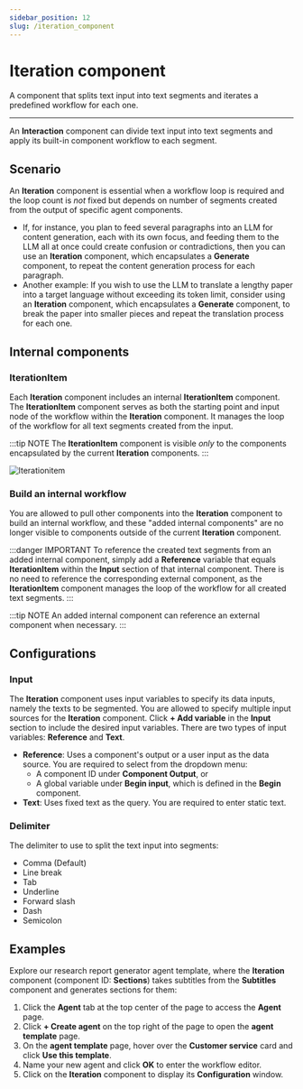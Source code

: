 ```yaml
---
sidebar_position: 12
slug: /iteration_component
---
```


# Iteration component

A component that splits text input into text segments and iterates a predefined workflow for each one.

---

An **Interaction** component can divide text input into text segments and apply its built-in component workflow to each segment.


## Scenario

An **Iteration** component is essential when a workflow loop is required and the loop count is *not* fixed but depends on number of segments created from the output of specific agent components.

- If, for instance, you plan to feed several paragraphs into an LLM for content generation, each with its own focus, and feeding them to the LLM all at once could create confusion or contradictions, then you can use an **Iteration** component, which encapsulates a **Generate** component, to repeat the content generation process for each paragraph.
- Another example: If you wish to use the LLM to translate a lengthy paper into a target language without exceeding its token limit, consider using an **Iteration** component, which encapsulates a **Generate** component, to break the paper into smaller pieces and repeat the translation process for each one.

## Internal components

### IterationItem

Each **Iteration** component includes an internal **IterationItem** component. The **IterationItem** component serves as both the starting point and input node of the workflow within the **Iteration** component. It manages the loop of the workflow for all text segments created from the input.

:::tip NOTE
The **IterationItem** component is visible *only* to the components encapsulated by the current **Iteration** components.
:::

![Iterationitem](https://github.com/user-attachments/assets/97117ceb-76c4-432e-aa86-48f253bcb886)

### Build an internal workflow

You are allowed to pull other components into the **Iteration** component to build an internal workflow, and these "added internal components" are no longer visible to components outside of the current **Iteration** component.

:::danger IMPORTANT
To reference the created text segments from an added internal component, simply add a **Reference** variable that equals **IterationItem** within the **Input** section of that internal component. There is no need to reference the corresponding external component, as the **IterationItem** component manages the loop of the workflow for all created text segments.
:::

:::tip NOTE
An added internal component can reference an external component when necessary.
:::

## Configurations

### Input

The **Iteration** component uses input variables to specify its data inputs, namely the texts to be segmented. You are allowed to specify multiple input sources for the **Iteration** component. Click **+ Add variable** in the **Input** section to include the desired input variables. There are two types of input variables: **Reference** and **Text**.

- **Reference**: Uses a component's output or a user input as the data source. You are required to select from the dropdown menu:
  - A component ID under **Component Output**, or
  - A global variable under **Begin input**, which is defined in the **Begin** component.
- **Text**: Uses fixed text as the query. You are required to enter static text.

### Delimiter

The delimiter to use to split the text input into segments:

- Comma (Default)
- Line break
- Tab
- Underline
- Forward slash
- Dash
- Semicolon

## Examples

Explore our research report generator agent template, where the **Iteration** component (component ID: **Sections**) takes subtitles from the **Subtitles** component and generates sections for them:

1. Click the **Agent** tab at the top center of the page to access the **Agent** page.
2. Click **+ Create agent** on the top right of the page to open the **agent template** page.
3. On the **agent template** page, hover over the **Customer service** card and click **Use this template**.
4. Name your new agent and click **OK** to enter the workflow editor.
5. Click on the **Iteration** component to display its **Configuration** window.
